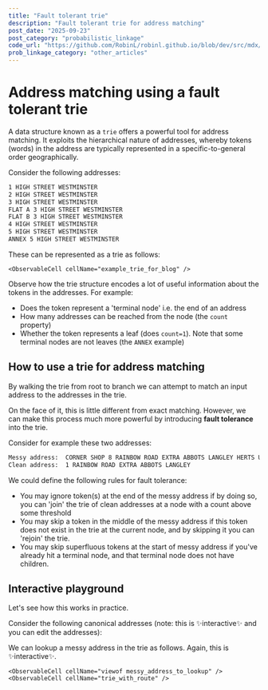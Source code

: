 ```yaml
---
title: "Fault tolerant trie"
description: "Fault tolerant trie for address matching"
post_date: "2025-09-23"
post_category: "probabilistic_linkage"
code_url: "https://github.com/RobinL/robinl.github.io/blob/dev/src/mdx/fault_tolerant_trie.mdx"
prob_linkage_category: "other_articles"
---
```




# Address matching using a fault tolerant trie

A data structure known as a `trie` offers a powerful tool for address matching.  It exploits the hierarchical nature of addresses, whereby tokens (words) in the address are typically represented in a specific-to-general order geographically.

Consider the following addresses:

```txt
1 HIGH STREET WESTMINSTER
2 HIGH STREET WESTMINSTER
3 HIGH STREET WESTMINSTER
FLAT A 3 HIGH STREET WESTMINSTER
FLAT B 3 HIGH STREET WESTMINSTER
4 HIGH STREET WESTMINSTER
5 HIGH STREET WESTMINSTER
ANNEX 5 HIGH STREET WESTMINSTER
```

These can be represented as a trie as follows:

<WithObservableProvider notebook={notebook}>

    <ObservableCell cellName="example_trie_for_blog" />

Observe how the trie structure encodes a lot of useful information about the tokens in the addresses. For example:

- Does the token represent a 'terminal node' i.e. the end of an address
- How many addresses can be reached from the node (the `count` property)
- Whether the token represents a leaf (does `count=1`).  Note that some terminal nodes are not leaves (the `ANNEX` example)


## How to use a trie for address matching

By walking the trie from root to branch we can attempt to match an input address to the addresses in the trie.

On the face of it, this is little different from exact matching.  However, we can make this process much more powerful by introducing **fault tolerance** into the trie.

Consider for example these two addresses:

```txt
Messy address:  CORNER SHOP 8 RAINBOW ROAD EXTRA ABBOTS LANGLEY HERTS UK
Clean address:  1 RAINBOW ROAD EXTRA ABBOTS LANGLEY
```

We could define the following rules for fault tolerance:
- You may ignore token(s) at the end of the messy address if by doing so, you can 'join' the trie of clean addresses at a node with a count above some threshold
- You may skip a token in the middle of the messy address if this token does not exist in the trie at the current node, and by skipping it you can 'rejoin' the trie.
- You may skip superfluous tokens at the start of messy address if you've already hit a terminal node, and that terminal node does not have children.


## Interactive playground

Let's see how this works in practice.

Consider the following canonical addresses (note: this is ✨interactive✨ and you can edit the addresses):


<ObservableCell cellName="viewof test_addresses" />


We can lookup a messy address in the trie as follows.  Again, this is ✨interactive✨.

    <ObservableCell cellName="viewof messy_address_to_lookup" />
    <ObservableCell cellName="trie_with_route" />


</WithObservableProvider>